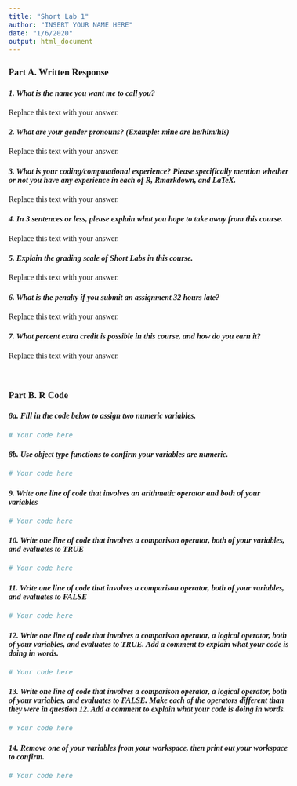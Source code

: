 ```yaml
---
title: "Short Lab 1"
author: "INSERT YOUR NAME HERE"
date: "1/6/2020"
output: html_document
---
```



<!--- Please do not touch the code below! It is for styling. --->
<style type="text/css">
/* Whole document: */
body{
  font-family: "Georgia", serif;
  font-size: 12pt;
}
h1.title {
  font-size: 38px;
  text-align: center;
}
h4.author {
  font-size: 18px;
  text-align: center;
}
h4.date {
  font-size: 18px;
  text-align: center;
}
</style>
<!--- Begin here! Fill in text and R code for each of these questions. --->

### **Part A. Written Response**

#### *1. What is the name you want me to call you?*

Replace this text with your answer.

#### *2. What are your gender pronouns? (Example: mine are he/him/his)*

Replace this text with your answer.

#### *3. What is your coding/computational experience? Please specifically mention whether or not you have any experience in each of R, Rmarkdown, and LaTeX.*

Replace this text with your answer.

#### *4. In 3 sentences or less, please explain what you hope to take away from this course.*

Replace this text with your answer.

#### *5. Explain the grading scale of Short Labs in this course.*

Replace this text with your answer.

#### *6. What is the penalty if you submit an assignment 32 hours late?*

Replace this text with your answer.

#### *7. What percent extra credit is possible in this course, and how do you earn it?*

Replace this text with your answer.

<!--- Note: I use the backslash to skip a line for formatting. --->
\ 

### **Part B. R Code**

#### *8a. Fill in the code below to assign two numeric variables.*

```r
# Your code here
```

#### *8b. Use object type functions to confirm your variables are numeric.*

```r
# Your code here
```

#### *9. Write one line of code that involves an arithmatic operator and both of your variables*

```r
# Your code here
```

#### *10. Write one line of code that involves a comparison operator, both of your variables, and evaluates to TRUE*

```r
# Your code here
```

#### *11. Write one line of code that involves a comparison operator, both of your variables, and evaluates to FALSE*

```r
# Your code here
```

#### *12. Write one line of code that involves a comparison operator, a logical operator, both of your variables, and evaluates to TRUE. Add a comment to explain what your code is doing in words.*

```r
# Your code here
```

#### *13. Write one line of code that involves a comparison operator, a logical operator, both of your variables, and evaluates to FALSE. Make each of the operators different than they were in question 12. Add a comment to explain what your code is doing in words.*

```r
# Your code here
```

#### *14. Remove one of your variables from your workspace, then print out your workspace to confirm.*

```r
# Your code here
```
